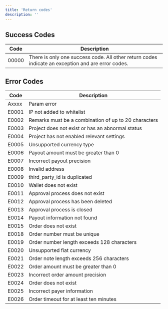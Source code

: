 ```yaml
---
title: 'Return codes'
description: ''
---
```


## Success Codes

| Code   | **Description**                       |
| ----- | ------------------------------ |
| 00000 | There is only one success code. All other return codes indicate an exception and are error codes. |

## Error Codes

| Code | **Description**             |
| ---------- | --------------------------------- |
| Axxxx      | Param error   |
| E0001      | IP not added to whitelist   |
| E0002      | Remarks must be a combination of up to 20 characters |
| E0003      | Project does not exist or has an abnormal status |
| E0004      | Project has not enabled relevant settings |
| E0005      | Unsupported currency type        |
| E0006      | Payout amount must be greater than 0 |
| E0007      | Incorrect payout precision |
| E0008      | Invalid address                  |
| E0009      | third_party_id is duplicated    |
| E0010      | Wallet does not exist            |
| E0011      | Approval process does not exist  |
| E0012      | Approval process has been deleted |
| E0013      | Approval process is closed       |
| E0014      | Payout information not found |
| E0015      | Order does not exist     |
| E0018      | Order number must be unique     |
| E0019      | Order number length exceeds 128 characters     |
| E0020      | Unsupported fiat currency     |
| E0021      | Order note length exceeds 256 characters     |
| E0022      | Order amount must be greater than 0     |
| E0023      | Incorrect order amount precision     |
| E0024      | Order does not exist     |
| E0025      | Incorrect payer information     |
| E0026      | Order timeout for at least ten minutes     |
